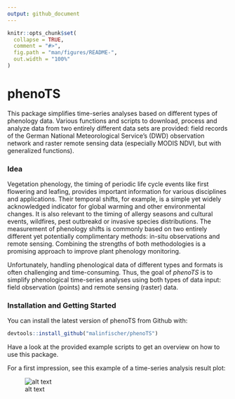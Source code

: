 ```yaml
---
output: github_document
---
```


<!-- README.md is generated from README.Rmd. Please edit that file -->

```r
knitr::opts_chunk$set(
  collapse = TRUE,
  comment = "#>",
  fig.path = "man/figures/README-",
  out.width = "100%"
)
```
# phenoTS

This package simplifies time-series analyses based on different types of phenology data. Various functions and scripts to download, process and analyze data from two entirely different data sets are provided: field records of the German National Meteorological Service's (DWD) observation network and raster remote sensing data (especially MODIS NDVI, but with generalized functions).

### Idea

Vegetation phenology, the timing of periodic life cycle events like first flowering and leafing, provides important information for various disciplines and applications. Their temporal shifts, for example, is a simple yet widely acknowledged indicator for global warming and other environmental changes. It is also relevant to the timing of allergy seasons and cultural events, wildfires, pest outbreakd or invasive species distributions.
The measurement of phenology shifts is commonly based on two entirely different yet potentially complimentary methods: in-situ observations and remote sensing. Combining the strengths of both methodologies is a promising approach to improve plant phenology monitoring. 

Unfortunately, handling phenological data of different types and formats is often challenging and time-consuming. 
Thus, the goal of *phenoTS* is to simplify phenological time-series analyses using both types of data input: field observation (points) and remote sensing (raster) data. 


### Installation and Getting Started

You can install the latest version of phenoTS from Github with:

``` r
devtools::install_github("malinfischer/phenoTS")
```

Have a look at the provided example scripts to get an overview on how to use this package.

For a first impression, see this example of a time-series analysis result plot:

![alt text](example_scripts/result_plots/dwd_modis_ex_results.png)
